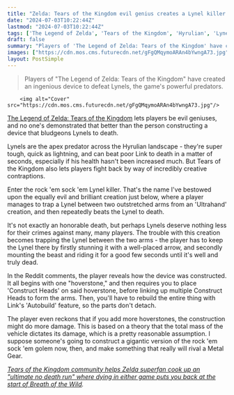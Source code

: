 ```yaml
---
title: "Zelda: Tears of the Kingdom evil genius creates a Lynel killer to surpass Metal Gear: the rock 'em sock 'em golem"
date: "2024-07-03T10:22:44Z"
lastmod: "2024-07-03T10:22:44Z"
tags: ['The Legend of Zelda', 'Tears of the Kingdom', 'Hyrulian', 'Lynels', 'Metal Gear']
draft: false
summary: "Players of 'The Legend of Zelda: Tears of the Kingdom' have created an ingenious device to defeat Lynels, the game's powerful predators."
images: ["https://cdn.mos.cms.futurecdn.net/gFgQMqymoARAn4bYwngA73.jpg"]
layout: PostSimple
---
```

> Players of "The Legend of Zelda: Tears of the Kingdom" have created an ingenious device to defeat Lynels, the game's powerful predators.


        <img alt="Cover" src="https://cdn.mos.cms.futurecdn.net/gFgQMqymoARAn4bYwngA73.jpg"/>
        
[The Legend of Zelda: Tears of the Kingdom](https://www.gamesradar.com/legend-of-zelda-tears-of-the-kingdom-guide/) lets players be evil geniuses, and no one's demonstrated that better than the person constructing a device that bludgeons Lynels to death.

Lynels are the apex predator across the Hyrulian landscape - they're super tough, quick as lightning, and can beat poor Link to death in a matter of seconds, especially if his health hasn't been increased much. But Tears of the Kingdom also lets players fight back by way of incredibly creative contraptions.

Enter the rock 'em sock 'em Lynel killer. That's the name I've bestowed upon the equally evil and brilliant creation just below, where a player manages to trap a Lynel between two outstretched arms from an 'Ultrahand' creation, and then repeatedly beats the Lynel to death.

It's not exactly an honorable death, but perhaps Lynels deserve nothing less for their crimes against many, many players. The trouble with this creation becomes trapping the Lynel between the two arms - the player has to keep the Lynel there by firstly stunning it with a well-placed arrow, and secondly mounting the beast and riding it for a good few seconds until it's well and truly dead.

In the Reddit comments, the player reveals how the device was constructed. It all begins with one "hoverstone," and then requires you to place 'Construct Heads' on said hoverstone, before linking up multiple Construct Heads to form the arms. Then, you'll have to rebuild the entire thing with Link's 'Autobuild' feature, so the parts don't detach. 

The player even reckons that if you add more hoverstones, the construction might do more damage. This is based on a theory that the total mass of the vehicle dictates its damage, which is a pretty reasonable assumption. I suppose someone's going to construct a gigantic version of the rock 'em sock 'em golem now, then, and make something that really will rival a Metal Gear.

[<em>Tears of the Kingdom community helps Zelda superfan cook up an "ultimate no death run" where dying in either game puts you back at the start of Breath of the Wild</em>](https://www.gamesradar.com/games/the-legend-of-zelda/tears-of-the-kingdom-community-helps-zelda-superfan-cook-up-an-ultimate-no-death-run-where-dying-in-either-game-puts-you-back-at-the-start-of-breath-of-the-wild/)*.*
        